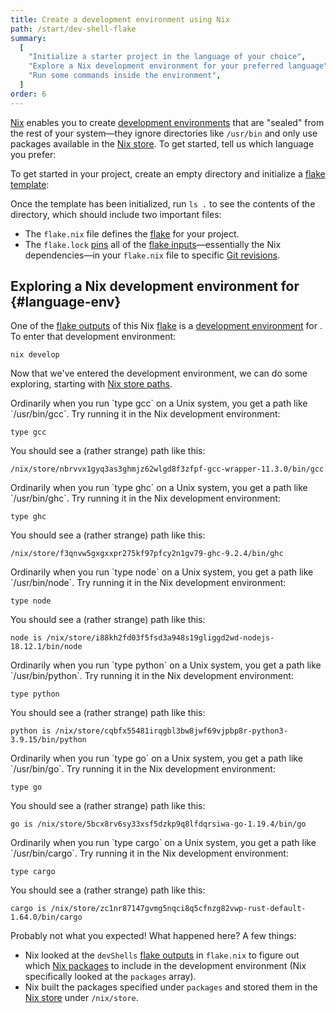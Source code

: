 ```yaml
---
title: Create a development environment using Nix
path: /start/dev-shell-flake
summary:
  [
    "Initialize a starter project in the language of your choice",
    "Explore a Nix development environment for your preferred language",
    "Run some commands inside the environment",
  ]
order: 6
---
```


[Nix] enables you to create [development environments][dev] that are "sealed" from the rest of your system&mdash;they ignore directories like `/usr/bin` and only use packages available in the [Nix store][store].
To get started, tell us which language you prefer:

<Languages client:load />

To get started in your <Language client:load /> project, create an empty directory and initialize a [flake template][templates]:

<Shell kind="dev" client:load />

Once the template has been initialized, run `ls .` to see the contents of the directory, which should include two important files:

- The `flake.nix` file defines the [flake][flakes] for your project.
- The `flake.lock` [pins][pinning] all of the [flake inputs][inputs]&mdash;essentially the Nix dependencies&mdash;in your `flake.nix` file to specific [Git revisions][rev].

## Exploring a Nix development environment for <Language client:load /> \{#language-env}

One of the [flake outputs][outputs] of this Nix [flake][flakes] is a [development environment][dev] for <Language client:load />.
To enter that development environment:

```shell
nix develop
```

Now that we've entered the development environment, we can do some exploring, starting with [Nix store paths][store].


<SpecificLanguage client:load lang="C++">
Ordinarily when you run `type gcc` on a Unix system, you get a path like `/usr/bin/gcc`.
Try running it in the Nix development environment:

```shell
type gcc
```

You should see a (rather strange) path like this:

```shell
/nix/store/nbrvvx1gyq3as3ghmjz62wlgd8f3zfpf-gcc-wrapper-11.3.0/bin/gcc
```
</SpecificLanguage>
<SpecificLanguage client:load lang="Haskell">
Ordinarily when you run `type ghc` on a Unix system, you get a path like `/usr/bin/ghc`.
Try running it in the Nix development environment:

```shell
type ghc
```

You should see a (rather strange) path like this:

```shell
/nix/store/f3qnvw5gxgxxpr275kf97pfcy2n1gv79-ghc-9.2.4/bin/ghc
```
</SpecificLanguage>
<SpecificLanguage client:load lang="JavaScript">
Ordinarily when you run `type node` on a Unix system, you get a path like `/usr/bin/node`.
Try running it in the Nix development environment:

```shell
type node
```

You should see a (rather strange) path like this:

```shell
node is /nix/store/i88kh2fd03f5fsd3a948s19gliggd2wd-nodejs-18.12.1/bin/node
```
</SpecificLanguage>
<SpecificLanguage client:load lang="Python">
Ordinarily when you run `type python` on a Unix system, you get a path like `/usr/bin/python`.
Try running it in the Nix development environment:

```shell
type python
```

You should see a (rather strange) path like this:

```shell
python is /nix/store/cqbfx55481irqgbl3bw8jwf69vjpbp8r-python3-3.9.15/bin/python
```

</SpecificLanguage>
<SpecificLanguage client:load lang="Go">
Ordinarily when you run `type go` on a Unix system, you get a path like `/usr/bin/go`.
Try running it in the Nix development environment:

```shell
type go
```

You should see a (rather strange) path like this:

```shell
go is /nix/store/5bcx8rv6sy33xsf5dzkp9q8lfdqrsiwa-go-1.19.4/bin/go
```

</SpecificLanguage>
<SpecificLanguage client:load lang="Rust">
Ordinarily when you run `type cargo` on a Unix system, you get a path like `/usr/bin/cargo`.
Try running it in the Nix development environment:

```shell
type cargo
```

You should see a (rather strange) path like this:

```shell
cargo is /nix/store/zc1nr87147gvmg5nqci8q5cfnzg82vwp-rust-default-1.64.0/bin/cargo
```
</SpecificLanguage>

Probably not what you expected! What happened here? A few things:

- Nix looked at the `devShells` [flake outputs][outputs] in `flake.nix` to figure out which [Nix packages][packages] to include in the development environment (Nix specifically looked at the `packages` array).
- Nix built the packages specified under `packages` and stored them in the
  [Nix store][store] under `/nix/store`.

[dev]: /concepts/dev-env
[flakes]: /concepts/flakes
[inputs]: /concepts/flakes#inputs
[nix]: https://nixos.org
[outputs]: /concepts/flakes#outputs
[packages]: /concepts/packages
[pinning]: /concepts/pinning
[rev]: https://git-scm.com/docs/revisions
[store]: /concepts/nix-store
[templates]: /concepts/flakes#templates
